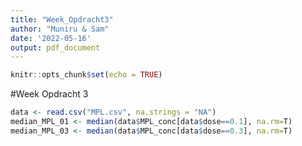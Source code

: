 ```yaml
---
title: "Week_Opdracht3"
author: "Muniru & Sam"
date: '2022-05-16'
output: pdf_document
---
```


```r
knitr::opts_chunk$set(echo = TRUE)
```

#Week Opdracht 3

```r
data <- read.csv("MPL.csv", na.strings = "NA")
median_MPL_01 <- median(data$MPL_conc[data$dose==0.1], na.rm=T)
median_MPL_03 <- median(data$MPL_conc[data$dose==0.3], na.rm=T)
```